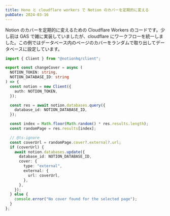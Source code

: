 ```yaml
---
title: Hono と cloudflare workers で Notion のカバーを定期的に変える
pubDate: 2024-03-16
---
```


Notion のカバーを定期的に変えるための Cloudflare Workers のコードです。少し前は GAS で雑に実装していましたが、cloudflare にワークフローを統一しました。この例ではデータベース内のページのカバーをランダムで取り出してデータベースに設定しています。

```typescript
import { Client } from "@notionhq/client";

export const changeCover = async (
  NOTION_TOKEN: string,
  NOTION_DATABASE_ID: string
) => {
  const notion = new Client({
    auth: NOTION_TOKEN,
  });

  const res = await notion.databases.query({
    database_id: NOTION_DATABASE_ID,
  });

  const index = Math.floor(Math.random() * res.results.length);
  const randomPage = res.results[index];

  // @ts-ignore
  const coverUrl = randomPage.cover?.external?.url;
  if (coverUrl) {
    await notion.databases.update({
      database_id: NOTION_DATABASE_ID,
      cover: {
        type: "external",
        external: {
          url: coverUrl,
        },
      },
    });
  } else {
    console.error("No cover found for the selected page");
  }
};
```